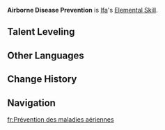 {{Stub}}
{{Upcoming}}
{{Talent Infobox
|image         = Talent Airborne Disease Prevention.png
|character     = Ifa
|type          = Elemental Skill
|info          = It's time for the real bash bros to step up! Ifa calls Cacucu in as backup.<br><br>After using this skill, Ifa gains 80 [[Nightsoul point]]s and enters the [[Nightsoul's Blessing]] state. In the Nightsoul's Blessing state, Ifa will hover with Cacucu's help. When he uses Normal Attacks in this state, he will use different kinds of Supporting Fire on whether you Tap or Hold, firing Tonicshots that are capable of healing all party members.<br><br>Additionally, Holding the Elemental Skill Airborne Disease Prevention while Ifa is in Nightsoul's Blessing will cause him to use a Nightsoul-aligned Plunging Attack. Letting go of the skill button will interrupt this Plunging Attack to maintain his hover. If Ifa lands due to this Plunging Attack, his Nightsoul's Blessing state will end.<br><br>'''Nightsoul's Blessing: Ifa'''<br>Continuously consumes Nightsoul points. This state will end when Ifa runs out of Nightsoul points or if he uses this skill again. His Nightsoul's Blessing state has the following properties: <ul><li>Hovers with Cacucu's help, increasing Ifa's [[Movement SPD]] and [[interruption resistance]]. In this state, Ifa will continuously consume Nightsoul points to maintain this hovering state. If he sprints or accelerates, he will consume additional points. </li><li>When he uses Normal Attacks, he will use different kinds of Supporting Fire depending on whether you Tap or Hold.</li></ul><br>'''Supporting Fire'''<br>In the Nightsoul's Blessing State, Ifa's Normal Attacks will turn into Supporting Fire. '''Tap'''<br>Fires a Tonicshot.<br>'''Hold'''<br>Continuously fires Tonicshots.<br>'''Tonicshot'''<br>Deals Nightsoul-aligned Anemo DMG, and will heat all nearby party members based on Ifa's Elemental Mastery upon hitting an opponent.
|scale_att1    = 
|utility1      = Nightsoul Point
|utility1      = Nightsoul's Blessing
|utility1      = Movement SPD
|utility1      = Interruption Resistance
}}
'''Airborne Disease Prevention''' is [[Ifa]]'s [[Elemental Skill]].
<!--
==Gameplay Notes==
*
-->
<!--
==Advanced Properties==
{{Advanced Properties}}
--><!--
==Preview==
{{Preview
|file1    = Airborne Disease Prevention Preview
|caption1 = 
}}
--><!--
==Attribute Scaling==
{{Talent Scaling}}
-->
==Talent Leveling==
{{Talent Upgrade|Ifa}}
<!--
==Voice-Overs==
{{Talent VO}}
-->
==Other Languages==
{{Other Languages
|en      = Airborne Disease Prevention
|zhs     = 
|zhs_rm  = 
|zht     = 
|zht_rm  = 
|zh_tl   = 
|ja      = 
|ja_rm   = 
|ja_tl   = 
|ko      = 
|ko_rm   = 
|ko_tl   = 
|es      = 
|es_tl   = 
|fr      = 
|fr_tl   = 
|ru      = 
|ru_tl   = 
|th      = 
|th_rm   = 
|th_tl   = 
|vi      = 
|vi_tl   = 
|de      = 
|de_tl   = 
|id      = 
|id_tl   = 
|pt      = 
|pt_tl   = 
|tr      = 
|tr_tl   = 
|it      = 
|it_tl   = 
}}

==Change History==
{{Change History|5.6}}

==Navigation==
{{Talent Navbox|Ifa}}

[[fr:Prévention des maladies aériennes]]